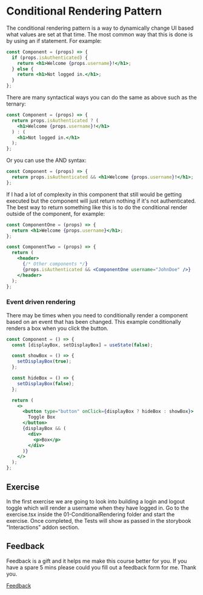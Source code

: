 
<Meta title="Lessons/01 - Conditional Rendering Pattern/01-Lesson" />

# Conditional Rendering Pattern

The conditional rendering pattern is a way to dynamically change UI based what values are set at that time. The most common way that this is done is by using an if statement. For example:

```jsx
const Component = (props) => {
  if (props.isAuthenticated) {
    return <h1>Welcome {props.username}!</h1>;
  } else {
    return <h1>Not logged in.</h1>;
  }
};
```

There are many syntactical ways you can do the same as above such as the ternary:

```jsx
const Component = (props) => {
  return props.isAuthenticated ? (
    <h1>Welcome {props.username}!</h1>
  ) : (
    <h1>Not logged in.</h1>
  );
};
```

Or you can use the AND syntax:

```jsx
const Component = (props) => {
  return props.isAuthenticated && <h1>Welcome {props.username}!</h1>;
};
```

If I had a lot of complexity in this component that still would be getting executed but the component will just return nothing if it's not authenticated. The best way to return something like this is to do the conditional render outside of the component, for example:

```jsx
const ComponentOne = (props) => {
  return <h1>Welcome {props.username}</h1>;
};

const ComponentTwo = (props) => {
  return (
    <header>
      {/* Other components */}
      {props.isAuthenticated && <ComponentOne username="JohnDoe" />}
    </header>
  );
};
```

### Event driven rendering

There may be times when you need to conditionally render a component based on an event that has been changed. This example conditionally renders a box when you click the button.

```jsx
const Component = () => {
  const [displayBox, setDisplayBox] = useState(false);

  const showBox = () => {
    setDisplayBox(true);
  };

  const hideBox = () => {
    setDisplayBox(false);
  };

  return (
    <>
      <button type="button" onClick={displayBox ? hideBox : showBox}>
        Toggle Box
      </button>
      {displayBox && (
        <div>
          <p>Box</p>
        </div>
      )}
    </>
  );
};
```

## Exercise

In the first exercise we are going to look into building a login and logout toggle which will render a username when they have logged in. Go to the exercise.tsx inside the 01-ConditionalRendering folder and start the exercise. Once completed, the Tests will show as passed in the storybook "Interactions" addon section.

## Feedback

Feedback is a gift and it helps me make this course better for you. If you have a spare 5 mins please could you fill out a feedback form for me. Thank you.

[Feedback](https://github.com/code-mattclaffey/react-design-patterns/issues/new)
